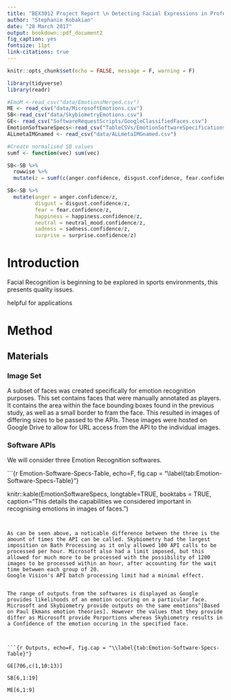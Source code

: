 ```yaml
---
title: "BEX3012 Project Report \n Detecting Facial Expressions in Professional Tennis Matches"
author: "Stephanie Kobakian"
date: "28 March 2017"
output: bookdown::pdf_document2
fig_caption: yes
fontsize: 11pt
link-citations: true
---
```



```r
knitr::opts_chunk$set(echo = FALSE, message = F, warning = F)

library(tidyverse)
library(readr)

#EmoM <-read_csv("data/EmotionsMerged.csv")
ME <- read_csv("data/MicrosoftEmotions.csv")
SB<-read_csv("data/SkybiometryEmotions.csv")
GE<- read_csv("SoftwareRequestScripts/GoogleClassifiedFaces.csv")
EmotionSoftwareSpecs<-read_csv("TableCSVs/EmotionSoftwareSpecifications.csv")
ALLmetaIMGnamed <- read_csv("data/ALLmetaIMGnamed.csv")

#Create normalised SB values
sumf <- function(vec) sum(vec)

SB<-SB %>%
  rowwise %>%
  mutate(z = sumf(c(anger.confidence, disgust.confidence, fear.confidence, happiness.confidence, neutral_mood.confidence, sadness.confidence, surprise.confidence,  na.rm=T)))

SB<-SB %>%
  mutate(anger = anger.confidence/z,
         disgust = disgust.confidence/z,
         fear = fear.confidence/z,
         happiness = happiness.confidence/z,
         neutral = neutral_mood.confidence/z,
         sadness = sadness.confidence/z,
         surprise = surprise.confidence/z)

```


# Introduction

Facial Recognition is beginning to be explored in sports environments, this presents quality issues.


helpful for applications



# Method
## Materials
### Image Set
A subset of faces was created specifically for emotion recognition purposes. This set contains faces that were manually annotated as players.
It contains the area within the face bounding boxes found in the previous study, as well as a small border to fram the face. This resulted in images of differing sizes to be passed to the APIs.
These images were hosted on Google Drive to allow for URL access from the API to the individual images.

### Software APIs

We will consider three Emotion Recognition softwares.


```{r Emotion-Software-Specs-Table, echo=F, fig.cap = "\\label{tab:Emotion-Software-Specs-Table}"}

knitr::kable(EmotionSoftwareSpecs, longtable=TRUE, booktabs = TRUE, caption="This details the capabilities we considered important in recognising emotions in images of faces.")
```


As can be seen above, a noticable difference between the three is the amount of times the API can be called. Skybiometry had the largest imposition on Bath Processing as it only allowed 100 API calls to be processed per hour. Microsoft also had a limit imposed, but this allowed for much more to be processed with the possibility of 1200 images to be processed within an hour, after accounting for the wait time betwwen each group of 20.
Google Vision's API batch processing limit had a minimal effect.


The range of outputs from the softwares is displayed as Google provides likelihoods of an emotion occuring on a particular face. Microsoft and Skybiometry provide outputs on the same emotions^[Based on Paul Ekmans emotion theories]. However the values that they provide differ as Microsoft provide Porportions whereas Skybiometry results in a Confidence of the emotion occuring in the specified face.



```{r Outputs, echo=F, fig.cap = "\\label{tab:Emotion-Software-Specs-Table}"}

GE[706,c(1,10:13)]

SB[6,1:19]

ME[6,1:9]


```











